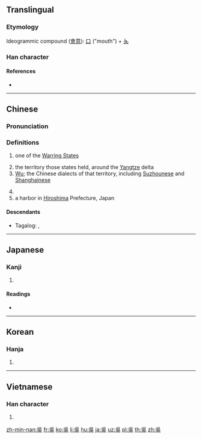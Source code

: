 {{also|吴|呉}}
==Translingual==

===Etymology===
{{Han etyl}}
Ideogrammic compound ([[會意]]): [[口]] ("mouth") + [[夨]]
<!-- Original meaning was "to shout." -- Is there a reference for that? -->

===Han character===
{{Han char|rn=30|rad=口|as=04|sn=7|four=26801|canj=RVNK=⿱口夨}}

====References====
* {{Han ref|kx=0179.040|dkj=03365|dj=0396.150|hdz=10595.080|uh=5433|ud=21555|bh=A764|bd=42852}}

----

==Chinese==
{{zh-forms|s=吴|alt=呉}}

===Pronunciation===
{{zh-pron
|m=wú,yú
|c=ng4
|h=pfs=n̂g
|mn=ngô͘/gô͘
|w=3hhu
|mc=y
|oc=y
|mna=Taiwanese-The_Consonant_ng.ogg
|cat=pn,n
}}

===Definitions===
{{zh-hanzi}}

# {{lb|zh|historical}} one of the [[w:Warring States period|Warring States]]
# the territory those states held, around the [[Yangtze]] delta
# [[Wu]]; the Chinese dialects of that territory, including [[Suzhounese]] and [[Shanghainese]]
#: {{zh-also|吳語}}
# {{surname|lang=zh}}
# a harbor in [[Hiroshima]] Prefecture, Japan

====Descendants====
* Tagalog: {{l|tl|Go}}, {{l|tl|Wu}}

----

==Japanese==

===Kanji===
{{ja-kanji|grade=|rs=口04}}

# {{defn|lang=ja|sort=口04}}

====Readings====
* {{ja-readings|on=[[ご]] (go)|kun=[[くれ]] (kure), [[くれる]] (kureru)}}

----

==Korean==

===Hanja===
{{ko-hanja|hangeul=[[오]], [[호]]|mr=o, ho}}

# {{defn|lang=ko|sort=口04}}

----

==Vietnamese==

===Han character===
{{vi-hantu|[[ngô]], [[ngo]]|rs=口04}}

# {{defn|lang=vi|sort=口04}}

[[zh-min-nan:吳]]
[[fr:吳]]
[[ko:吳]]
[[li:吳]]
[[hu:吳]]
[[ja:吳]]
[[uz:吳]]
[[pl:吳]]
[[th:吳]]
[[zh:吳]]